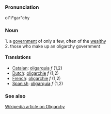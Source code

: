 ===Pronunciation===
ol"i*gar"chy

===Noun===
1. a [[government]] of only a few, often of the [[wealthy]] <br>
2. those who make up an oligarchy government
==== Translations ====

*[[Catalan]]: [[oligarquia]] ''f'' (1,2)
*[[Dutch]]: [[oligarchie]] ''f'' (1,2)
*[[French]]: [[oligarchie]] ''f'' (1,2)
*[[Spanish]]: [[oligarquía]] ''f'' (1,2)

===See also===
[http://en2.wikipedia.org/wiki/Oligarchy Wikipedia article on Oligarchy]